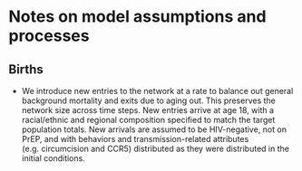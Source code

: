 # Notes on model assumptions and processes {#model_describe}

## Births
- We introduce new entries to the network at a rate to balance out general background mortality and exits due to aging out. This preserves the network size across time steps. New entries arrive at age 18, with a racial/ethnic and regional composition specified to match the target population totals. New arrivals are assumed to be HIV-negative, not on PrEP, and with behaviors and transmission-related attributes (e.g. circumcision and CCR5) distributed as they were distributed in the initial conditions.